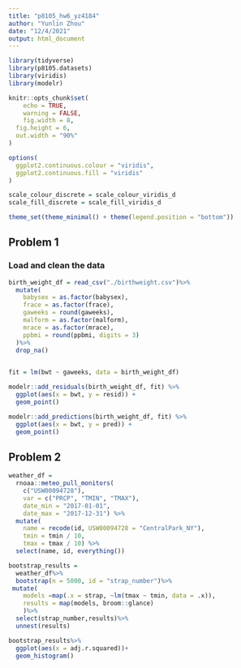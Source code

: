 ```yaml
---
title: "p8105_hw6_yz4184"
author: "Yunlin Zhou"
date: "12/4/2021"
output: html_document
---
```


```r
library(tidyverse)
library(p8105.datasets)
library(viridis)
library(modelr)

knitr::opts_chunk$set(
	echo = TRUE,
	warning = FALSE,
	fig.width = 8, 
  fig.height = 6,
  out.width = "90%"
)

options(
  ggplot2.continuous.colour = "viridis",
  ggplot2.continuous.fill = "viridis"
)

scale_colour_discrete = scale_colour_viridis_d
scale_fill_discrete = scale_fill_viridis_d

theme_set(theme_minimal() + theme(legend.position = "bottom"))
```

## Problem 1

### Load and clean the data

```r
birth_weight_df = read_csv("./birthweight.csv")%>%
  mutate(
    babysex = as.factor(babysex),
    frace = as.factor(frace),
    gaweeks = round(gaweeks),
    malform = as.factor(malform),
    mrace = as.factor(mrace),
    ppbmi = round(ppbmi, digits = 3)
  )%>%
  drop_na()
  
```



```r
fit = lm(bwt ~ gaweeks, data = birth_weight_df)

modelr::add_residuals(birth_weight_df, fit) %>% 
  ggplot(aes(x = bwt, y = resid)) +
  geom_point()

modelr::add_predictions(birth_weight_df, fit) %>% 
  ggplot(aes(x = bwt, y = pred)) +
  geom_point()
```

## Problem 2

```r
weather_df = 
  rnoaa::meteo_pull_monitors(
    c("USW00094728"),
    var = c("PRCP", "TMIN", "TMAX"), 
    date_min = "2017-01-01",
    date_max = "2017-12-31") %>%
  mutate(
    name = recode(id, USW00094728 = "CentralPark_NY"),
    tmin = tmin / 10,
    tmax = tmax / 10) %>%
  select(name, id, everything())
```

```r
bootstrap_results = 
  weather_df%>%
  bootstrap(n = 5000, id = "strap_number")%>%
 mutate(
    models =map(.x = strap, ~lm(tmax ~ tmin, data = .x)),
    results = map(models, broom::glance)
    )%>%
  select(strap_number,results)%>%
  unnest(results)

bootstrap_results%>%
  ggplot(aes(x = adj.r.squared))+
  geom_histogram()
```

